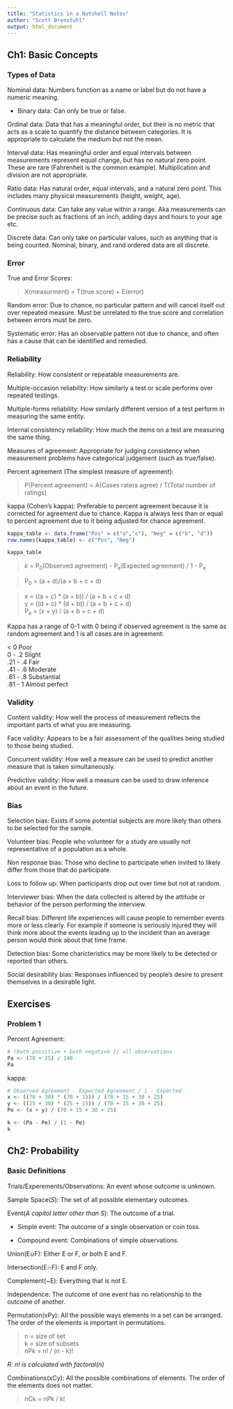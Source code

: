 ```yaml
---
title: "Statistics in a Nutshell Notes"
author: "Scott Brenstuhl"
output: html_document
---
```


## Ch1: Basic Concepts

### Types of Data

Nominal data: Numbers function as a name or label but do not have a numeric
meaning.

- Binary data: Can only be true or false.
    
Ordinal data: Data that has a meaningful order, but their is no metric that acts
as a scale to quantify the distance between categories. It is appropriate to 
calculate the medium but not the mean.

Interval data: Has meaningful order and equal intervals between measurements
represent equal change, but has no natural zero point. These are rare 
(Fahrenheit is the common example). Multiplication and division are not 
appropriate.

Ratio data: Has natural order, equal intervals, and a natural zero point. This
includes many physical measurements (height, weight, age). 

Continuous data: Can take any value within a range. Aka measurements can be 
precise such as fractions of an inch, adding days and hours to your age etc.

Discrete data: Can only take on particular values, such as anything that is 
being counted. Nominal, binary, and rand ordered data are all discrete.


### Error

True and Error Scores:

> X(measurment) = T(true score) + E(error)

Random error: Due to chance, no particular pattern and will cancel itself out
over repeated measure. Must be unrelated to the true score and correlation 
between errors must be zero.

Systematic error: Has an observable pattern not due to chance, and often has
a cause that can be identified and remedied.

### Reliability

Reliability: How consistent or repeatable measurements are.

Multiple-occasion reliability: How similarly a test or scale performs over 
repeated testings.

Multiple-forms reliability: How similarly different version of a test perform in
measuring the same entity.

Internal consistency reliability: How much the items on a test are measuring the
same thing.

Measures of agreement: Appropriate for judging consistency when measurement 
problems have categorical judgement (such as true/false).

Percent agreement (The simplest measure of agreement): 

> P(Percent agreement) = A(Cases raters agree) / T(Total number of ratings)

kappa (Cohen's kappa): Preferable to percent agreement because it is corrected
for agreement due to chance. Kappa is always less than or equal to percent 
agreement due to it being adjusted for chance agreement.

```r
kappa_table <- data.frame("Pos" = c("a","c"), "Neg" = c("b", "d"))
row.names(kappa_table) <- c("Pos", "Neg")

kappa_table
```

> _k_ = P~0~(Observed agreement) - P~e~(Expected agreement) / 1 - P~e~

> P~0~ = (a + d)/(a + b + c + d)

> x = ((a + c) * (a + b)) / (a + b + c + d) </br>
> y = ((d + c) * (d + b)) / (a + b + c + d) </br>
> P~e~ = (x + y) / (a + b + c + d)

Kappa has a range of 0-1 with 0 being if observed agreement is the same as 
random agreement and 1 is all cases are in agreement:

< 0 Poor </br>
0 - .2 Slight </br>
.21 - .4 Fair </br>
.41 - .6 Moderate </br>
.61 - .8 Substantial </br>
.81 - 1 Almost perfect 

### Validity

Content validity: How well the process of measurement reflects the important
parts of what you are measuring.

Face validity: Appears to be a fair assessment of the qualities being studied to 
those being studied.

Concurrent validity: How well a measure can be used to predict another measure
that is taken simultaneously.

Predictive validity: How well a measure can be used to draw inference about an
event in the future.

### Bias

Selection bias: Exists if some potential subjects are more likely than others
to be selected for the sample.

Volunteer bias: People who volunteer for a study are usually not representative
of a population as a whole.

Non response bias: Those who decline to participate when invited to likely differ
from those that do participate.

Loss to follow up: When participants drop out over time but not at random.

Interviewer bias: When the data collected is altered by the attitude or behavior
of the person performing the interview.

Recall bias: Different life experiences will cause people to remember events
more or less clearly. For example if someone is seriously injured they will
think more about the events leading up to the incident than an average person
would think about that time frame.

Detection bias: Some charicteristics may be more likely to be detected or 
reported than others.

Social desirability bias: Responses influenced by people's desire to present 
themselves in a desirable light.


## Exercises

### Problem 1

Percent Agreement:
```r
# (Both possitive + both negative )/ all observations
Pa <- (70 + 25) / 140
Pa
```

kappa:

```r
# Observed Agreement - Expected Agreement / 1 - Expected
x <- ((70 + 30) * (70 + 15)) / (70 + 15 + 30 + 25)
y <- ((25 + 30) * (25 + 15)) / (70 + 15 + 30 + 25)
Pe <- (x + y) / (70 + 15 + 30 + 25)

k <- (Pa - Pe) / (1 - Pe)
k

```


## Ch2: Probability

### Basic Definitions

Trials/Experements/Observations: An event whose outcome is unknown.

Sample Space(_S_): The set of all possible elementary outcomes.

Event(_A capitol letter other than S_): The outcome of a trial.

- Simple event: The outcome of a single observation or coin toss.

- Compound event: Combinations of simple observations.

Union(E∪F): Either E or F, or both E and F.

Intersection(E∩F): E and F only.

Complement(~E): Everything that is not E.

Independence: The outcome of one event has no relationship to the outcome of 
another.

Permutation(xPy): All the possible ways elements in a set can be arranged. The 
order of the elements is important in permutations.

> n = size of set </br>
> k = size of subsets </br>
> nPk = n! / (n - k)!

_R: n! is calculated with factoral(n)_

Combinations(xCy): All the possible combinations of elements. The order of the 
elements does not matter.

> nCk = nPk / k!


















